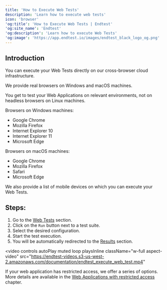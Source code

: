 ```yaml
---
title: 'How to Execute Web Tests'
description: 'Learn how to execute web tests'
icon: 'browser'
'og:title': 'How to Execute Web Tests | Endtest'
'og:site_name': 'Endtest'
'og:description': 'Learn how to execute Web Tests'
'og:image': 'https://app.endtest.io/images/endtest_black_logo_og.png'
---
```


## Introduction

You can execute your Web Tests directly on our cross-browser cloud infrastructure.

We provide real browsers on Windows and macOS machines.

You get to test your Web Applications on relevant environments, not on headless browsers on Linux machines.

Browsers on Windows machines:
- Google Chrome
- Mozilla Firefox
- Internet Explorer 10
- Internet Explorer 11
- Microsoft Edge

Browsers on macOS machines:
- Google Chrome
- Mozilla Firefox
- Safari
- Microsoft Edge

We also provide a list of mobile devices on which you can execute your Web Tests.

## Steps:

1. Go to the [Web Tests](https://app.endtest.io/tests) section.
2. Click on the `Run` button next to a test suite.
3. Select the desired configuration.
4. Start the test execution.
5. You will be automatically redirected to the [Results](https://app.endtest.io/results) section.

<video
  controls
  autoPlay
  muted
  loop
  playsInline
  className="w-full aspect-video"
  src="https://endtest-videos.s3-us-west-2.amazonaws.com/documentation/endtest_execute_web_test.mp4"
></video>

<Note> If your web application has restricted access, we offer a series of options. More details are available in the [Web Applications with restricted access](/web-tests/web-applications-with-restricted-access) chapter. </Note>
